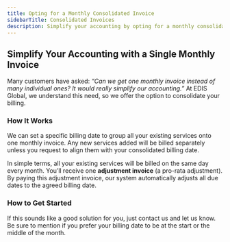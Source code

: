```yaml
---
title: Opting for a Monthly Consolidated Invoice
sidebarTitle: Consolidated Invoices
description: Simplify your accounting by opting for a monthly consolidated invoice. Learn how EDIS can pro-rate your services to a specific billing date.
---
```


## Simplify Your Accounting with a Single Monthly Invoice

Many customers have asked: _“Can we get one monthly invoice instead of many individual ones? It would really simplify our accounting.”_ At EDIS Global, we understand this need, so we offer the option to consolidate your billing.

### **How It Works**

We can set a specific billing date to group all your existing services onto one monthly invoice. Any new services added will be billed separately unless you request to align them with your consolidated billing date.

In simple terms, all your existing services will be billed on the same day every month. You’ll receive one **adjustment invoice** (a pro-rata adjustment). By paying this adjustment invoice, our system automatically adjusts all due dates to the agreed billing date.

### **How to Get Started**

If this sounds like a good solution for you, just contact us and let us know. Be sure to mention if you prefer your billing date to be at the start or the middle of the month.
